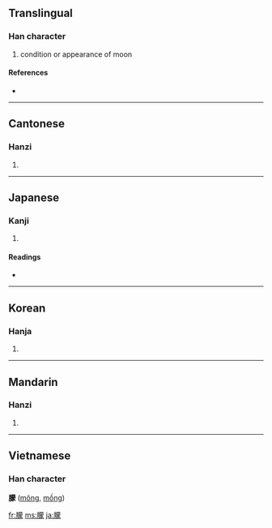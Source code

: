 {{also|蒙}}
==Translingual==

===Han character===
{{Han char|rn=74|rad=月|as=14|sn=18|four=7423<sub>2</sub>|canj=月廿月人 (BTBO)}}

# condition or appearance of moon

====References====
* {{Han ref|kx=0507.030|dkj=14409|dj=0888.060|hdz=32115.080|uh=6726|ud=26406|bh=C261|bd=49761}}

----

==Cantonese==

===Hanzi===
{{yue-hanzi|jyut=|y=mung4}}

# {{defn|Cantonese}}

----

==Japanese==

===Kanji===
{{ja-kanji|grade=|rs=月14}}

# {{defn|Japanese}}

====Readings====
* {{ja-readings|on=[[ぼう]] (bō), [[もう]] (mō)|kun=[[おぼろ]] (oboro)}}

----

==Korean==

===Hanja===
{{ko-hanja|hangeul=몽|eumhun=|rv=mong|mr=mong|y=mong}}

# {{defn|Korean}}

----

==Mandarin==

===Hanzi===
{{cmn-hanzi|pin=[[méng]] ([[meng2]])|wg=meng<sup>2</sup>}}

# {{defn|Mandarin}}

----

==Vietnamese==
===Han character===
'''朦''' ([[mông]], [[mồng]])

[[fr:朦]]
[[ms:朦]]
[[ja:朦]]